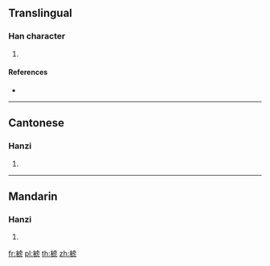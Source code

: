 {{character info/new}}
==Translingual==

===Han character===
{{Han char|rn=75|rad=木|as=08|sn=12|four=|canj=DYPN,DYPU|ids=⿰木虎}}

# {{defn|Han|sort=木08}}

====References====
* {{Han ref|kx=0535.170|dkj=15005|hdz=21231.040|uh=6903|ud=26883}}

----

==Cantonese==

===Hanzi===
{{yue-hanzi|jyut=[[hou4]]|y=hou4}}

# {{defn|lang=yue|sort=木08}}

----

==Mandarin==

===Hanzi===
{{cmn-hanzi|pin=[[háo]] ([[hao2]])|wg=hao<sup>2</sup>}}

# {{defn|lang=cmn|sort=木08}}

[[fr:椃]]
[[pl:椃]]
[[th:椃]]
[[zh:椃]]